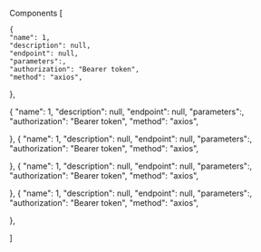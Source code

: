 Components [

    {
    "name": 1,
    "description": null,
    "endpoint": null,
    "parameters":,
    "authorization": "Bearer token",
    "method": "axios",
    
},

{
    "name": 1,
    "description": null,
    "endpoint": null,
    "parameters":,
    "authorization": "Bearer token",
    "method": "axios",
    
},
{
    "name": 1,
    "description": null,
    "endpoint": null,
    "parameters":,
    "authorization": "Bearer token",
    "method": "axios",
    
},
{
    "name": 1,
    "description": null,
    "endpoint": null,
    "parameters":,
    "authorization": "Bearer token",
    "method": "axios",
    
},
{
    "name": 1,
    "description": null,
    "endpoint": null,
    "parameters":,
    "authorization": "Bearer token",
    "method": "axios",
    
},


]